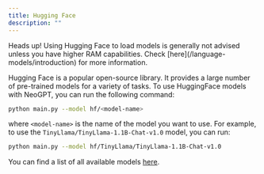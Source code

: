 ```yaml
---
title: Hugging Face 
description: ""
---
```


<Warning>
    Heads up! Using Hugging Face to load models is generally not advised unless you have higher RAM capabilities. Check [here](/language-models/introduction) for more information.
</Warning>


Hugging Face is a popular open-source library. It provides a large number of pre-trained models for a variety of tasks. To use HuggingFace models with NeoGPT, you can run the following command:

```bash
python main.py --model hf/<model-name>
```

where `<model-name>` is the name of the model you want to use. For example, to use the `TinyLlama/TinyLlama-1.1B-Chat-v1.0` model, you can run:

```bash
python main.py --model hf/TinyLlama/TinyLlama-1.1B-Chat-v1.0
```

You can find a list of all available models [here](https://huggingface.co/models?pipeline_tag=text-generation&sort=downloads).
